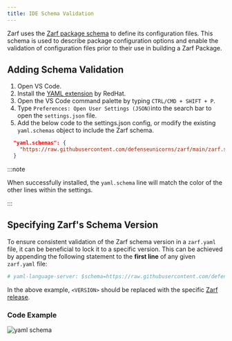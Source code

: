 ```yaml
---
title: IDE Schema Validation
---
```


Zarf uses the [Zarf package schema](https://github.com/defenseunicorns/zarf/blob/main/zarf.schema.json) to define its configuration files. This schema is used to describe package configuration options and enable the validation of configuration files prior to their use in building a Zarf Package.

## Adding Schema Validation

1. Open VS Code.
2. Install the [YAML extension](https://marketplace.visualstudio.com/items?itemName=redhat.vscode-yaml) by RedHat.
3. Open the VS Code command palette by typing `CTRL/CMD + SHIFT + P`.
4. Type `Preferences: Open User Settings (JSON)`into the search bar to open the `settings.json` file.
5. Add the below code to the settings.json config, or modify the existing `yaml.schemas` object to include the Zarf schema.

```json
  "yaml.schemas": {
    "https://raw.githubusercontent.com/defenseunicorns/zarf/main/zarf.schema.json": "zarf.yaml"
  }
```

:::note

When successfully installed, the `yaml.schema` line will match the color of the other lines within the settings.

:::

## Specifying Zarf's Schema Version

To ensure consistent validation of the Zarf schema version in a `zarf.yaml` file, it can be beneficial to lock it to a specific version. This can be achieved by appending the following statement to the **first line** of any given `zarf.yaml` file:

```yaml
# yaml-language-server: $schema=https://raw.githubusercontent.com/defenseunicorns/zarf/<VERSION>/zarf.schema.json
```

In the above example, `<VERSION>` should be replaced with the specific [Zarf release](https://github.com/defenseunicorns/zarf/releases).

### Code Example

![yaml schema](https://user-images.githubusercontent.com/92826525/226490465-1e6a56f7-41c4-45bf-923b-5242fa4ab64e.png)

